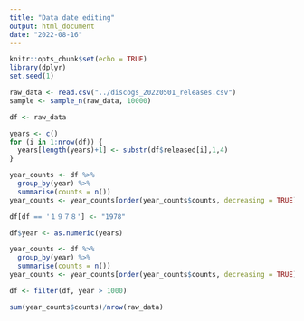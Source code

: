```yaml
---
title: "Data date editing"
output: html_document
date: "2022-08-16"
---
```


```r
knitr::opts_chunk$set(echo = TRUE)
library(dplyr)
set.seed(1)
```

```r
raw_data <- read.csv("../discogs_20220501_releases.csv")
sample <- sample_n(raw_data, 10000)
```


```r
df <- raw_data

years <- c()
for (i in 1:nrow(df)) {
  years[length(years)+1] <- substr(df$released[i],1,4)
}

year_counts <- df %>%
  group_by(year) %>%
  summarise(counts = n())
year_counts <- year_counts[order(year_counts$counts, decreasing = TRUE),]
```

```r
df[df == '１９７８'] <- "1978"

df$year <- as.numeric(years)

year_counts <- df %>%
  group_by(year) %>%
  summarise(counts = n())
year_counts <- year_counts[order(year_counts$counts, decreasing = TRUE),]

df <- filter(df, year > 1000)
```
```r
sum(year_counts$counts)/nrow(raw_data)
```

